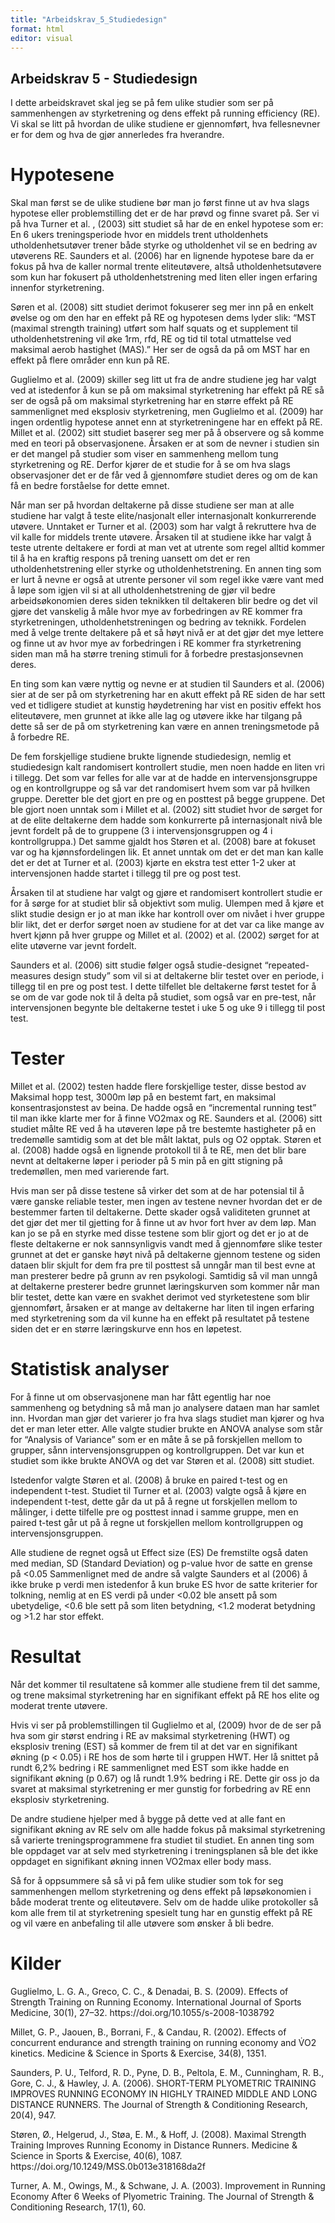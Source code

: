 ```yaml
---
title: "Arbeidskrav_5_Studiedesign"
format: html
editor: visual
---
```


## Arbeidskrav 5 - Studiedesign


I dette arbeidskravet skal jeg se på fem ulike studier som ser på sammenhengen av styrketrening og dens effekt på running efficiency (RE). Vi skal se litt på hvordan de ulike studiene er gjennomført, hva fellesnevner er for dem og hva de gjør annerledes fra hverandre.

# Hypotesene
Skal man først se de ulike studiene bør man jo først finne ut av hva slags hypotese eller problemstilling det er de har prøvd og finne svaret på. Ser vi på hva Turner et al. , (2003) sitt studiet så har de en enkel hypotese som er: En 6 ukers treningsperiode hvor en middels trent utholdenhets utholdenhetsutøver trener både styrke og utholdenhet vil se en bedring av utøverens RE. Saunders et al.  (2006) har en lignende hypotese bare da er fokus på hva de kaller normal trente eliteutøvere,  altså utholdenhetsutøvere som kun har fokusert på utholdenhetstrening med liten eller ingen erfaring innenfor styrketrening. 

Søren et al. (2008) sitt studiet derimot fokuserer seg mer inn på en enkelt øvelse og om den har en effekt på RE og hypotesen dems lyder slik: “MST (maximal strength training) utført som half squats og et supplement til utholdenhetstrening vil øke 1rm, rfd, RE og tid til total utmattelse ved maksimal aerob hastighet (MAS).” Her ser de også da på om MST har en effekt på flere områder enn kun på RE.

Guglielmo et al. (2009) skiller seg litt ut fra de andre studiene jeg har valgt ved at istedenfor å kun se på om maksimal styrketrening har effekt på RE så ser de også på om maksimal styrketrening har en større effekt på RE sammenlignet med eksplosiv styrketrening, men Guglielmo et al. (2009) har ingen ordentlig hypotese annet enn at styrketreningene har en effekt på RE. 
  Millet et al. (2002) sitt studiet baserer seg mer på å observere og så komme med en teori på observasjonene. Årsaken er at som de nevner i studien sin er det mangel på studier som viser en sammenheng mellom tung styrketrening og RE. Derfor kjører de et studie for å se om hva slags observasjoner det er de får ved å gjennomføre studiet deres og om de kan få en bedre forståelse for dette emnet.

Når man ser på hvordan deltakerne på disse studiene ser man at alle studiene har valgt å teste elite/nasjonalt eller internasjonalt konkurrerende utøvere. Unntaket er Turner et al. (2003) som har valgt å rekruttere hva de vil kalle for middels trente utøvere. Årsaken til at studiene ikke har valgt å teste utrente deltakere er fordi at man vet at utrente som regel alltid kommer til å ha en kraftig respons på trening uansett om det er ren utholdenhetstrening eller styrke og utholdenhetstrening. En annen ting som er lurt å nevne er også at utrente personer vil som regel ikke være vant med å løpe som igjen vil si at all utholdenhetstrening de gjør vil bedre arbeidsøkonomien deres siden teknikken til deltakeren blir bedre og det vil gjøre det vanskelig å måle hvor mye av forbedringen av RE kommer fra styrketreningen, utholdenhetstreningen og bedring av teknikk.
 Fordelen med å velge trente deltakere på et så høyt nivå er at det gjør det mye lettere og finne ut av hvor mye av forbedringen i RE kommer fra styrketrening siden man må ha større trening stimuli for å forbedre prestasjonsevnen deres.

En ting som kan være nyttig og nevne er at studien til Saunders et al. (2006) sier at de ser på om styrketrening har en akutt effekt på RE siden de har sett ved et tidligere studiet at kunstig høydetrening har vist en positiv effekt hos eliteutøvere, men grunnet at ikke alle lag og utøvere ikke har tilgang på dette så ser de på om styrketrening kan være en annen treningsmetode på å forbedre RE.

De fem forskjellige studiene brukte lignende studiedesign,  nemlig et studiedesign kalt randomisert kontrollert studie, men noen hadde en liten vri i tillegg. Det som var felles for alle var at de hadde en intervensjonsgruppe og en kontrollgruppe og så var det randomisert hvem som var på hvilken gruppe. Deretter ble det gjort en pre og en posttest på begge gruppene. Det ble gjort noen unntak som i Millet et al.  (2002) sitt studiet hvor de sørget for at de elite deltakerne dem hadde som konkurrerte på internasjonalt nivå ble jevnt fordelt på de to gruppene (3 i intervensjonsgruppen og 4 i kontrollgruppa.) Det samme gjaldt hos Støren et al. (2008) bare at fokuset var og ha kjønnsfordelingen lik. Et annet unntak om det er det man kan kalle det er det at Turner et al. (2003) kjørte en ekstra test etter 1-2 uker at intervensjonen hadde startet i tillegg til pre og post test. 

Årsaken til at studiene har valgt og gjøre et randomisert kontrollert studie er for å sørge for at studiet blir så objektivt som mulig. Ulempen med å kjøre et slikt studie design er jo at man ikke har kontroll over om nivået i hver gruppe blir likt, det er derfor sørget noen av studiene for at det var ca like mange av hvert kjønn på hver gruppe og Millet et al. (2002) et al. (2002) sørget for at elite utøverne var jevnt fordelt.                                               

Saunders et al. (2006) sitt studie følger også studie-designet “repeated-measures design study” som vil si at deltakerne blir testet over en periode, i tillegg til en pre og post test. I dette tilfellet ble deltakerne først testet for å se om de var gode nok til å delta på studiet, som også var en pre-test, når intervensjonen begynte ble deltakerne testet i uke 5 og uke 9 i tillegg til post test.

# Tester
Millet et al. (2002) testen hadde flere forskjellige tester, disse bestod av Maksimal hopp test, 3000m løp på en bestemt fart, en maksimal konsentrasjonstest av beina. De hadde også en “incremental running test” til man ikke klarte mer for å finne VO2max og RE. 
Saunders et al. (2006) sitt studiet målte RE ved å ha utøveren løpe på tre bestemte hastigheter på en tredemølle samtidig som at det ble målt laktat, puls og O2 opptak. Støren et al. (2008) hadde også en lignende protokoll til å te RE, men det blir bare nevnt at deltakerne løper i perioder på 5 min på en gitt stigning på tredemøllen, men med varierende fart. 

Hvis man ser på disse testene så virker det som at de har potensial til å være ganske reliable tester, men ingen av testene nevner hvordan det er de bestemmer farten til deltakerne. Dette skader også validiteten grunnet at det gjør det mer til gjetting for å finne ut av hvor fort hver av dem løp. Man kan jo se på en styrke med disse testene som blir gjort og det er jo at de fleste deltakerne er nok sannsynligvis vandt med å gjennomføre slike tester grunnet at det er ganske høyt nivå på deltakerne gjennom testene og siden dataen blir skjult for dem fra pre til posttest så unngår man til best evne at man presterer bedre på grunn av ren psykologi. Samtidig så vil man unngå at deltakerne presterer bedre grunnet læringskurven som kommer når man blir testet, dette kan være en svakhet derimot ved styrketestene som blir gjennomført, årsaken er at mange av deltakerne har liten til ingen erfaring med styrketrening som da vil kunne ha en effekt på resultatet på testene siden det er en større læringskurve enn hos en løpetest. 


# Statistisk analyser

For å finne ut om observasjonene man har fått egentlig har noe sammenheng og betydning så må man jo analysere dataen man har samlet inn. Hvordan man gjør det varierer jo fra hva slags studiet man kjører og hva det er man leter etter. Alle valgte studier brukte en ANOVA analyse som står for “Analysis of Variance” som er en måte å se på forskjellen mellom to grupper, sånn intervensjonsgruppen og kontrollgruppen. Det var kun et studiet som ikke brukte ANOVA og det var  Støren et al. (2008) sitt studiet.

Istedenfor valgte  Støren et al. (2008) å bruke en paired t-test og en independent t-test. Studiet til Turner et al. (2003) valgte også å kjøre en independent t-test, dette går da ut på å regne ut forskjellen mellom to målinger, i dette tilfelle pre og posttest innad i samme gruppe, men en paired t-test går ut på å regne ut forskjellen mellom kontrollgruppen og intervensjonsgruppen. 

Alle studiene de regnet også ut Effect size (ES) De fremstilte også daten med median, SD (Standard Deviation) og p-value hvor de satte en grense på <0.05
Sammenlignet med de andre så valgte Saunders et al (2006) å ikke bruke p verdi men istedenfor å kun bruke ES hvor de satte kriterier for tolkning, nemlig at en ES verdi på under <0.02 ble ansett på som ubetydelige, <0.6 ble sett på som liten betydning, <1.2 moderat betydning og >1.2 har stor effekt.



# Resultat
Når det kommer til resultatene så kommer alle studiene frem til det samme, og trene maksimal styrketrening har en signifikant effekt på RE hos elite og moderat trente utøvere. 

Hvis vi ser på problemstillingen til Guglielmo et al, (2009) hvor de de ser på hva som gir størst endring i RE av maksimal styrketrening (HWT) og eksplosiv trening (EST) så kommer de frem til at det var en signifikant økning (p < 0.05) i RE hos de som hørte til i gruppen HWT. Her lå snittet på rundt 6,2% bedring i RE sammenlignet med EST som ikke hadde en signifikant økning (p 0.67) og lå rundt 1.9% bedring i RE. Dette gir oss jo da svaret at maksimal styrketrening er mer gunstig for forbedring av RE enn eksplosiv styrketrening.

De andre studiene hjelper med å bygge på dette ved at alle fant en signifikant økning av RE selv om alle hadde fokus på maksimal styrketrening så varierte treningsprogrammene fra studiet til studiet. En annen ting som ble oppdaget var at selv med styrketrening i treningsplanen så ble det ikke oppdaget en signifikant økning innen VO2max eller body mass. 

Så for å oppsummere så så vi på fem ulike studier som tok for seg sammenhengen mellom styrketrening og dens effekt på løpsøkonomien i både moderat trente og eliteutøvere.  Selv om de hadde ulike protokoller så kom alle frem til at styrketrening spesielt tung har en gunstig effekt på RE og vil være en anbefaling til alle utøvere som ønsker å bli bedre.



# Kilder
Guglielmo, L. G. A., Greco, C. C., & Denadai, B. S. (2009). Effects of Strength Training on Running Economy. International Journal of Sports Medicine, 30(1), 27–32. https://doi.org/10.1055/s-2008-1038792

Millet, G. P., Jaouen, B., Borrani, F., & Candau, R. (2002). Effects of concurrent endurance and strength training on running economy and V̇O2 kinetics. Medicine & Science in Sports & Exercise, 34(8), 1351.

Saunders, P. U., Telford, R. D., Pyne, D. B., Peltola, E. M., Cunningham, R. B., Gore, C. J., & Hawley, J. A. (2006). SHORT-TERM PLYOMETRIC TRAINING IMPROVES RUNNING ECONOMY IN HIGHLY TRAINED MIDDLE AND LONG DISTANCE RUNNERS. The Journal of Strength & Conditioning Research, 20(4), 947.

Støren, Ø., Helgerud, J., Støa, E. M., & Hoff, J. (2008). Maximal Strength Training Improves Running Economy in Distance Runners. Medicine & Science in Sports & Exercise, 40(6), 1087. https://doi.org/10.1249/MSS.0b013e318168da2f

Turner, A. M., Owings, M., & Schwane, J. A. (2003). Improvement in Running Economy After 6 Weeks of Plyometric Training. The Journal of Strength & Conditioning Research, 17(1), 60.
